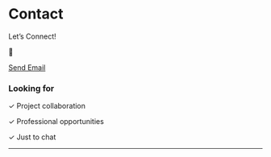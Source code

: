 # Contact

Let's Connect!

::: contact-email
📧

[Send Email](mailto:zoomenteinfo@gmail.com){.btn .btn-primary}
:::

### Looking for

✓ Project collaboration

✓ Professional opportunities

✓ Just to chat

------------------------------------------------------------------------
